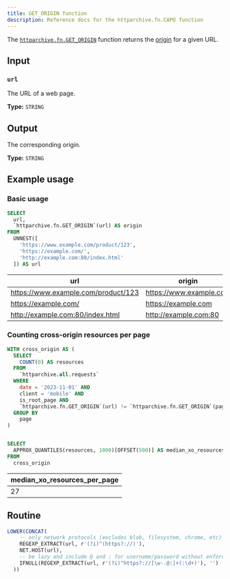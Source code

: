```yaml
---
title: GET_ORIGIN function
description: Reference docs for the httparchive.fn.CAPO function
---
```



The [`httparchive.fn.GET_ORIGIN`](https://console.cloud.google.com/bigquery?ws=!1m5!1m4!6m3!1shttparchive!2sfn!3sGET_ORIGIN) function returns the [origin](https://developer.mozilla.org/en-US/docs/Glossary/Origin) for a given URL.

## Input

### `url`

The URL of a web page.

**Type:** `STRING`

## Output

The corresponding origin.

**Type:** `STRING`

## Example usage

### Basic usage

<Tabs>
  <TabItem label="Query">

```sql
SELECT
  url,
  `httparchive.fn.GET_ORIGIN`(url) AS origin
FROM
  UNNEST([
    'https://www.example.com/product/123',
    'https://example.com/',
    'http://example.com:80/index.html'
  ]) AS url
```

  </TabItem>
  <TabItem label="Results">

url | origin
-- | --
https://www.example.com/product/123	| https://www.example.com
https://example.com/ | https://example.com
http://example.com:80/index.html | http://example.com:80

  </TabItem>
</Tabs>

### Counting cross-origin resources per page

<Tabs>
  <TabItem label="Query">

```sql
WITH cross_origin AS (
  SELECT
    COUNT(0) AS resources
  FROM
    `httparchive.all.requests`
  WHERE
    date = '2023-11-01' AND
    client = 'mobile' AND
    is_root_page AND
    `httparchive.fn.GET_ORIGIN`(url) != `httparchive.fn.GET_ORIGIN`(page)
  GROUP BY
    page
)


SELECT
  APPROX_QUANTILES(resources, 1000)[OFFSET(500)] AS median_xo_resources_per_page
FROM
  cross_origin
```

  </TabItem>
  <TabItem label="Results">

| median_xo_resources_per_page |
| -- |
| 27 |

  </TabItem>
</Tabs>

## Routine

```sql
LOWER(CONCAT(
    -- only network protocols (excludes blob, filesystem, chrome, etc)
    REGEXP_EXTRACT(url, r'(?i)^(https?://)'),
    NET.HOST(url),
    -- be lazy and include @ and : for username/password without enforcing order.
    IFNULL(REGEXP_EXTRACT(url, r'(?i)^https?://[\w-.@:]+(:\d+)'), '')
  ))
```
